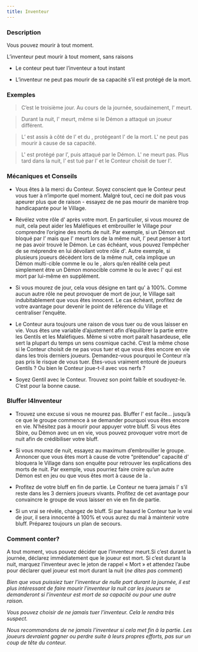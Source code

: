 ```yaml
---
title: Inventeur
---
```



<Role INVENTEUR header />

### Description

Vous pouvez mourir à tout moment.

L’inventeur peut mourir à tout moment, sans raisons

-   Le conteur peut tuer l’inventeur a tout instant

-   L’inventeur ne peut pas mourir de sa capacité s’il est protégé de la mort.

### Exemples

> C’est le troisième jour. Au cours de la journée, soudainement, l'<Role INVENTEUR /> meurt.

> Durant la nuit, l'<Role INVENTEUR /> meurt, même si le Démon a attaqué un joueur différent.

> L’<Role HERBORISTE /> est assis à côté de l’<Role INVENTEUR /> et du <Role PARIEUR />, protégeant l'<Role INVENTEUR /> de la mort. L'<Role INVENTEUR /> ne peut pas mourir à cause de sa capacité.

> L'<Role INVENTEUR /> est protégé par l’<Role AUBERGISTE />, puis attaqué par le Démon. L'<Role INVENTEUR /> ne meurt pas. Plus tard dans la nuit, l’<Role AUBERGISTE /> est tué par l’<Role ASSASSIN /> et le Conteur choisit de tuer l'<Role INVENTEUR />.

### Mécaniques et Conseils

- Vous êtes à la merci du Conteur. Soyez conscient que le Conteur peut vous tuer à n’importe quel moment. Malgré tout, ceci ne doit pas vous apeurer plus que de raison - essayez de ne pas mourir de manière trop handicapante pour le Village.

- Révélez votre rôle d'<Role INVENTEUR /> après votre mort. En particulier, si vous mourez de nuit, cela peut aider les Maléfiques et embrouiller le Village pour comprendre l’origine des morts de nuit. Par exemple, si un Démon est bloqué par l’<Role EXORCISTE /> mais que l'<Role INVENTEUR /> meurt lors de la même nuit, l’<Role EXORCISTE /> peut penser à tort ne pas avoir trouvé le Démon. Le cas échéant, vous pouvez l’empêcher de se méprendre en lui dévoilant votre rôle d'<Role INVENTEUR />. Autre exemple, si plusieurs joueurs décèdent lors de la même nuit, cela implique un Démon multi-cible comme le <Role SHABALOTH /> ou le <Role PO />, alors qu’en réalité cela peut simplement être un Démon monocible comme le <Role PUKKA /> ou le <Role ZOMBUUL /> avec l'<Role INVENTEUR /> qui est mort par lui-même en supplément.

- Si vous mourez de jour, cela vous désigne en tant qu'<Role INVENTEUR /> à 100%. Comme aucun autre rôle ne peut provoquer de mort de jour, le Village sait indubitablement que vous êtes innocent. Le cas échéant, profitez de votre avantage pour devenir le point de référence du Village et centraliser l’enquête.

- Le Conteur aura toujours une raison de vous tuer ou de vous laisser en vie. Vous êtes une variable d’ajustement afin d’équilibrer la partie entre les Gentils et les Maléfiques. Même si votre mort paraît hasardeuse, elle sert la plupart du temps un sens cosmique caché. C’est la même chose si le Conteur choisit de ne pas vous tuer et que vous êtes encore en vie dans les trois derniers joueurs. Demandez-vous pourquoi le Conteur n’a pas pris le risque de vous tuer. Êtes-vous vraiment entouré de joueurs Gentils ? Ou bien le Conteur joue-t-il avec vos nerfs ?

- Soyez Gentil avec le Conteur. Trouvez son point faible et soudoyez-le. C’est pour la bonne cause.

### Bluffer l4Inventeur

- Trouvez une excuse si vous ne mourez pas. Bluffer l'<Role INVENTEUR /> est facile… jusqu’à ce que le groupe commence à se demander pourquoi vous êtes encore en vie. N’hésitez pas à mourir pour appuyer votre bluff. Si vous êtes Sbire, <Role ZOMBUUL /> ou Démon avec un <Role CONSPIRATEUR /> en vie, vous pouvez provoquer votre mort de nuit afin de crédibiliser votre bluff.

- Si vous mourez de nuit, essayez au maximum d’embrouiller le groupe. Annoncer que vous êtes mort à cause de votre “prétendue” capacité d'<Role INVENTEUR /> bloquera le Village dans son enquête pour retrouver les explications des morts de nuit. Par exemple, vous pourriez faire croire qu’un autre Démon est en jeu ou que vous êtes mort à cause de la <Role COMMERE />.

- Profitez de votre bluff en fin de partie. Le Conteur ne tuera jamais l'<Role INVENTEUR /> s’il reste dans les 3 derniers joueurs vivants. Profitez de cet avantage pour convaincre le groupe de vous laisser en vie en fin de partie.

- Si un vrai <Role INVENTEUR /> se révèle, changez de bluff. Si par hasard le Conteur tue le vrai <Role INVENTEUR /> de jour, il sera innocenté à 100% et vous aurez du mal à maintenir votre bluff. Préparez toujours un plan de secours.

### Comment conter?

A tout moment, vous pouvez décider que l’inventeur meurt.Si c’est durant la journée, déclarez immédiatement que le joueur est mort. Si c’est durant la nuit, marquez l’inventeur avec le jeton de rappel « Mort » et attendez l’aube pour déclarer quel joueur est mort durant la nuit (_ne dites pas comment_)

_Bien que vous puissiez tuer l’inventeur de nulle part durant la journée, il est plus intéressant de faire mourir l’inventeur la nuit car les joueurs se demanderont si l’inventeur est mort de sa capacité ou pour une autre raison._

_Vous pouvez choisir de ne jamais tuer l’inventeur. Cela le rendra très suspect._

_Nous recommandons de ne jamais l’inventeur si cela met fin à la partie. Les joueurs devraient gagner ou perdre suite à leurs propres efforts, pas sur un coup de tête du conteur._
